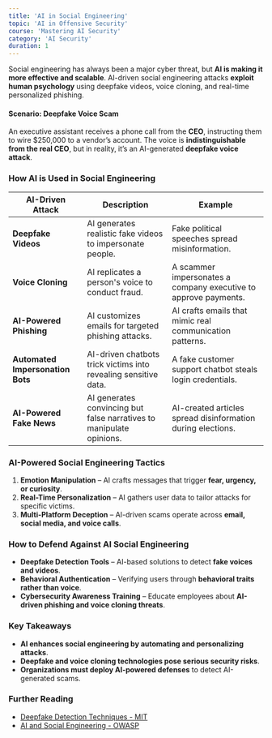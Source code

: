 ```yaml
---
title: 'AI in Social Engineering'
topic: 'AI in Offensive Security'
course: 'Mastering AI Security'
category: 'AI Security'
duration: 1
---
```


Social engineering has always been a major cyber threat, but **AI is making it more effective and scalable**. AI-driven social engineering attacks **exploit human psychology** using deepfake videos, voice cloning, and real-time personalized phishing.

#### **Scenario: Deepfake Voice Scam**

An executive assistant receives a phone call from the **CEO**, instructing them to wire $250,000 to a vendor’s account. The voice is **indistinguishable from the real CEO**, but in reality, it’s an AI-generated **deepfake voice attack**.

### How AI is Used in Social Engineering

| AI-Driven Attack                 | Description                                                          | Example                                                         |
| -------------------------------- | -------------------------------------------------------------------- | --------------------------------------------------------------- |
| **Deepfake Videos**              | AI generates realistic fake videos to impersonate people.            | Fake political speeches spread misinformation.                  |
| **Voice Cloning**                | AI replicates a person's voice to conduct fraud.                     | A scammer impersonates a company executive to approve payments. |
| **AI-Powered Phishing**          | AI customizes emails for targeted phishing attacks.                  | AI crafts emails that mimic real communication patterns.        |
| **Automated Impersonation Bots** | AI-driven chatbots trick victims into revealing sensitive data.      | A fake customer support chatbot steals login credentials.       |
| **AI-Powered Fake News**         | AI generates convincing but false narratives to manipulate opinions. | AI-created articles spread disinformation during elections.     |

### AI-Powered Social Engineering Tactics

1. **Emotion Manipulation** – AI crafts messages that trigger **fear, urgency, or curiosity**.
2. **Real-Time Personalization** – AI gathers user data to tailor attacks for specific victims.
3. **Multi-Platform Deception** – AI-driven scams operate across **email, social media, and voice calls**.

### How to Defend Against AI Social Engineering

- **Deepfake Detection Tools** – AI-based solutions to detect **fake voices and videos**.
- **Behavioral Authentication** – Verifying users through **behavioral traits rather than voice**.
- **Cybersecurity Awareness Training** – Educate employees about **AI-driven phishing and voice cloning threats**.

### Key Takeaways

- **AI enhances social engineering by automating and personalizing attacks**.
- **Deepfake and voice cloning technologies pose serious security risks**.
- **Organizations must deploy AI-powered defenses** to detect AI-generated scams.

### Further Reading

- [Deepfake Detection Techniques - MIT](https://deepfake.mit.edu/)
- [AI and Social Engineering - OWASP](https://owasp.org/)
